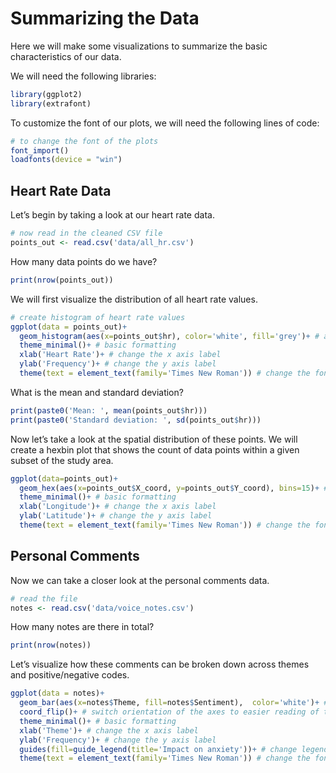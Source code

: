 # Summarizing the Data 

Here we will make some visualizations to summarize the basic characteristics of our data. 

We will need the following libraries: 

```r
library(ggplot2)
library(extrafont)
```

To customize the font of our plots, we will need the following lines of code: 

```r
# to change the font of the plots 
font_import()
loadfonts(device = "win")
```

## Heart Rate Data 

Let's begin by taking a look at our heart rate data. 

```r

# now read in the cleaned CSV file 
points_out <- read.csv('data/all_hr.csv')

```

How many data points do we have? 

```r
print(nrow(points_out))
```

We will first visualize the distribution of all heart rate values. 
```r
# create histogram of heart rate values 
ggplot(data = points_out)+
  geom_histogram(aes(x=points_out$hr), color='white', fill='grey')+ # add the histogram
  theme_minimal()+ # basic formatting
  xlab('Heart Rate')+ # change the x axis label
  ylab('Frequency')+ # change the y axis label
  theme(text = element_text(family='Times New Roman')) # change the font 

```

What is the mean and standard deviation? 

```r
print(paste0('Mean: ', mean(points_out$hr)))
print(paste0('Standard deviation: ', sd(points_out$hr)))

```

Now let's take a look at the spatial distribution of these points. We will create a hexbin plot that shows the count of data points within a given subset of the study area. 

```r
ggplot(data=points_out)+
  geom_hex(aes(x=points_out$X_coord, y=points_out$Y_coord), bins=15)+ # add in the hexbins 
  theme_minimal()+ # basic formatting
  xlab('Longitude')+ # change the x axis label
  ylab('Latitude')+ # change the y axis label
  theme(text = element_text(family='Times New Roman')) # change the font
```


## Personal Comments 

Now we can take a closer look at the personal comments data. 

```r
# read the file
notes <- read.csv('data/voice_notes.csv')
```

How many notes are there in total? 

```r
print(nrow(notes))
```

Let's visualize how these comments can be broken down across themes and positive/negative codes. 

```r
ggplot(data = notes)+
  geom_bar(aes(x=notes$Theme, fill=notes$Sentiment),  color='white')+ # add in the bars 
  coord_flip()+ # switch orientation of the axes to easier reading of the labels 
  theme_minimal()+ # basic formatting 
  xlab('Theme')+ # change the x axis label
  ylab('Frequency')+ # change the y axis label
  guides(fill=guide_legend(title='Impact on anxiety'))+ # change legend title 
  theme(text = element_text(family='Times New Roman')) # change the font 
```

